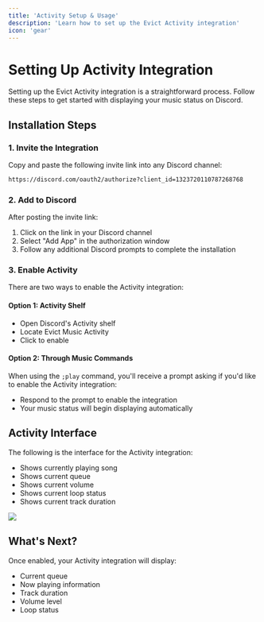 ```yaml
---
title: 'Activity Setup & Usage'
description: 'Learn how to set up the Evict Activity integration'
icon: 'gear'
---
```


# Setting Up Activity Integration

Setting up the Evict Activity integration is a straightforward process. Follow these steps to get started with displaying your music status on Discord.

## Installation Steps

### 1. Invite the Integration

Copy and paste the following invite link into any Discord channel:

```bash
https://discord.com/oauth2/authorize?client_id=1323720110787268768
```


### 2. Add to Discord

After posting the invite link:
1. Click on the link in your Discord channel
2. Select "Add App" in the authorization window
3. Follow any additional Discord prompts to complete the installation

### 3. Enable Activity

There are two ways to enable the Activity integration:

#### Option 1: Activity Shelf
- Open Discord's Activity shelf
- Locate Evict Music Activity
- Click to enable

#### Option 2: Through Music Commands
When using the `;play` command, you'll receive a prompt asking if you'd like to enable the Activity integration:
- Respond to the prompt to enable the integration
- Your music status will begin displaying automatically

## Activity Interface
The following is the interface for the Activity integration:

- Shows currently playing song
- Shows current queue
- Shows current volume
- Shows current loop status
- Shows current track duration

<Frame>
    <img src="/images/applications/activity-2.png" />
</Frame>

## What's Next?

Once enabled, your Activity integration will display:
- Current queue
- Now playing information
- Track duration
- Volume level
- Loop status

